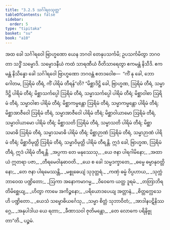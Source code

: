 ```yaml
---
title: "3.2.5 သင်္ဂါရဝသုတ္တ"
tableOfContents: false
sidebar:
  order: 5
type: "tipitaka"
basket: "su"
book: "a10"
---
```



<DynamicBreadcrumb />

<Division number="117" book="a10" e="ch" v="17" p="445">

<Paragraph number="1041" book="a10">
အထ ခေါ သင်္ဂါရဝေါ ဗြာဟ္မဏော ယေန ဘဂဝါ တေနုပသင်္ကမိ; ဥပသင်္ကမိတွာ ဘဂဝတာ သဒ္ဓိံ သမ္မောဒိ. သမ္မောဒနီယံ ကထံ သာရဏီယံ ဝီတိသာရေတွာ ဧကမန္တံ နိသီဒိ. ဧကမန္တံ နိသိန္နော ခေါ သင်္ဂါရဝေါ ဗြာဟ္မဏော ဘဂဝန္တံ ဧတဒဝေါစ—  “ကိံ နု ခေါ, ဘော ဂေါတမ, ဩရိမံ တီရံ, ကိံ ပါရိမံ တီရန်”တိ? “မိစ္ဆာဒိဋ္ဌိ ခေါ, ဗြာဟ္မဏ, ဩရိမံ တီရံ, သမ္မာဒိဋ္ဌိ ပါရိမံ တီရံ; မိစ္ဆာသင်္ကပ္ပေါ ဩရိမံ တီရံ, သမ္မာသင်္ကပ္ပေါ ပါရိမံ တီရံ; မိစ္ဆာဝါစာ ဩရိမံ တီရံ, သမ္မာဝါစာ ပါရိမံ တီရံ; မိစ္ဆာကမ္မန္တော ဩရိမံ တီရံ, သမ္မာကမ္မန္တော ပါရိမံ တီရံ; မိစ္ဆာအာဇီဝေါ ဩရိမံ တီရံ, သမ္မာအာဇီဝေါ ပါရိမံ တီရံ; မိစ္ဆာဝါယာမော ဩရိမံ တီရံ, သမ္မာဝါယာမော ပါရိမံ တီရံ; မိစ္ဆာသတိ ဩရိမံ တီရံ, သမ္မာသတိ ပါရိမံ တီရံ; မိစ္ဆာသမာဓိ ဩရိမံ တီရံ, သမ္မာသမာဓိ ပါရိမံ တီရံ; မိစ္ဆာဉာဏံ ဩရိမံ တီရံ, သမ္မာဉာဏံ ပါရိမံ တီရံ; မိစ္ဆာဝိမုတ္တိ ဩရိမံ တီရံ, သမ္မာဝိမုတ္တိ ပါရိမံ တီရန္တိ. ဣဒံ ခေါ, ဗြာဟ္မဏ, ဩရိမံ တီရံ, ဣဒံ ပါရိမံ တီရန္တိ.
</Paragraph>

<Paragraph number="1042" type="verses" book="a10">
_အပ္ပကာ တေ မနုဿေသု,_  
_ယေ ဇနာ ပါရဂါမိနော;_  
_အထာယံ ဣတရာ ပဇာ,_  
_တီရမေဝါနုဓာဝတိ._  

</Paragraph>

<Paragraph number="1043" type="verses" book="a10">
_ယေ စ ခေါ သမ္မဒက္ခာတေ,_  
_ဓမ္မေ ဓမ္မာနုဝတ္တိနော;_  
_တေ ဇနာ ပါရမေဿန္တိ,_  
_မစ္စုဓေယျံ သုဒုတ္တရံ._  

</Paragraph>

<Paragraph number="1044" type="verses" book="a10">
_ကဏှံ ဓမ္မံ ဝိပ္ပဟာယ,_  
_သုက္ကံ ဘာဝေထ ပဏ္ဍိတော;_  
_ဩကာ အနောကမာဂမ္မ,_  
_ဝိဝေကေ ယတ္ထ ဒူရမံ._  

</Paragraph>

<Paragraph number="1045" type="verses" book="a10">
_တတြာဘိရတိမိစ္ဆေယျ,_  
_ဟိတွာ ကာမေ အကိဉ္စနော;_  
_ပရိယောဒပေယျ အတ္တာနံ,_  
_စိတ္တက္လေသေဟိ ပဏ္ဍိတော._  

</Paragraph>

<Paragraph number="1046" type="verses" book="a10">
_ယေသံ သမ္ဗောဓိယင်္ဂေသု,_  
_သမ္မာ စိတ္တံ သုဘာဝိတံ;_  
_အာဒါနပဋိနိဿဂ္ဂေ,_  
_အနုပါဒါယ ယေ ရတာ;_  
_ခီဏာသဝါ ဇုတိမန္တော,_  
_တေ လောကေ ပရိနိဗ္ဗုတာ”တိ._  


</Paragraph>
</Division>

<Paragraph number="1047" type="center" book="a10">
ပဉ္စမံ.
</Paragraph>